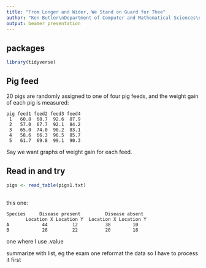 ```yaml
---
title: "From Longer and Wider, We Stand on Guard for Thee"
author: "Ken Butler\nDepartment of Computer and Mathematical Sciences\nUTSC (Scarborough)"
output: beamer_presentation
---
```


## packages

```r
library(tidyverse)
```


## Pig feed

20 pigs are randomly assigned to one of four pig feeds, and the weight gain of each pig is measured:

```
pig feed1 feed2 feed3 feed4
 1   60.8  68.7  92.6  87.9
 2   57.0  67.7  92.1  84.2
 3   65.0  74.0  90.2  83.1
 4   58.6  66.3  96.5  85.7
 5   61.7  69.8  99.1  90.3
```

Say we want graphs of weight gain for each feed.

## Read in and try

```r
pigs <- read_table(pigs1.txt)
```


##

this one:

```
Species     Disease present         Disease absent
       Location X Location Y  Location X Location Y
A            44         12          38        10
B            28         22          20        18
```

one where I use .value

summarize with list, eg the exam one
reformat the data so I have to process it first











